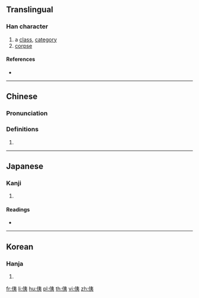 ==Translingual==

===Han character===
{{Han char|rn=9|rad=人|as=06|sn=8|four=25232|canj=OKN,XOKN|ids=⿰亻夷}}

# a [[class]], [[category]]
# [[corpse]]

====References====
* {{Han ref|kx=0101.180|dkj=00582|dj=0214.090|hdz=10147.020|uh=4F87|ud=20359|bh=CBB7|bd=52151}}

----

==Chinese==
{{zh-forms}}

===Pronunciation===
{{zh-pron
|m=yí
|c=ji4
|mc=
|oc=
|ma=
|cat=n
}}

===Definitions===
# {{rfdef|lang=zh}}

----

==Japanese==

===Kanji===
{{ja-kanji|grade=|rs=人06}}

# {{defn|lang=ja|sort=人06}}

====Readings====
* {{ja-readings|on=[[い]] (i)|kun=[[ひとしい]] (hitoshii), [[つらねる]] (tsuraneru), [[うつる]] (utsuru)}}

----

==Korean==

===Hanja===
{{ko-hanja|hangeul=[[이]]|rv=i|mr=i}}

# {{defn|lang=ko|sort=人06}}

[[fr:侇]]
[[li:侇]]
[[hu:侇]]
[[pl:侇]]
[[th:侇]]
[[vi:侇]]
[[zh:侇]]